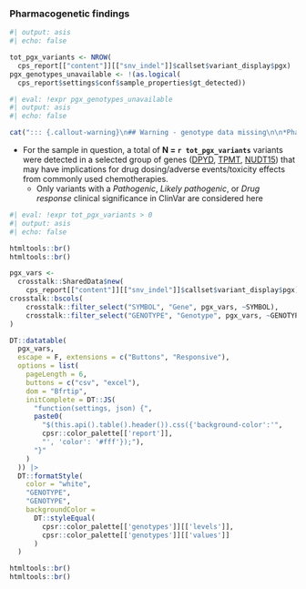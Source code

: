 
###  Pharmacogenetic findings

```r
#| output: asis
#| echo: false

tot_pgx_variants <- NROW(
  cps_report[["content"]][["snv_indel"]]$callset$variant_display$pgx)
pgx_genotypes_unavailable <- !(as.logical(
  cps_report$settings$conf$sample_properties$gt_detected))

```

```r
#| eval: !expr pgx_genotypes_unavailable
#| output: asis
#| echo: false

cat("::: {.callout-warning}\n## Warning - genotype data missing\n\n*Pharmacogenetic variants not assessed due to lacking genotype information among sample variants*. CPSR was unable to pull this data from the input VCF (<i>'GT'</i> FORMAT tag not present within sample genotype information)\n\n:::")

```

*  For the sample in question, a total of __N = `r tot_pgx_variants`__ variants were detected in a selected group of genes ([DPYD](https://www.ncbi.nlm.nih.gov/gene/1806), [TPMT](https://www.ncbi.nlm.nih.gov/gene/7172), [NUDT15](https://www.ncbi.nlm.nih.gov/gene/55270)) that may have implications for drug dosing/adverse events/toxicity effects from commonly used chemotherapies.
   * Only variants with a _Pathogenic_, _Likely pathogenic_, or _Drug response_ clinical significance in ClinVar are considered here

```r
#| eval: !expr tot_pgx_variants > 0
#| output: asis
#| echo: false

htmltools::br()
htmltools::br()

pgx_vars <- 
  crosstalk::SharedData$new(
    cps_report[["content"]][["snv_indel"]]$callset$variant_display$pgx)
crosstalk::bscols(
    crosstalk::filter_select("SYMBOL", "Gene", pgx_vars, ~SYMBOL),
    crosstalk::filter_select("GENOTYPE", "Genotype", pgx_vars, ~GENOTYPE)
)

DT::datatable(
  pgx_vars,
  escape = F, extensions = c("Buttons", "Responsive"),
  options = list(
    pageLength = 6,
    buttons = c("csv", "excel"),
    dom = "Bfrtip",
    initComplete = DT::JS(
      "function(settings, json) {",
      paste0(
        "$(this.api().table().header()).css({'background-color':'",
        cpsr::color_palette[['report']],
        "', 'color': '#fff'});"),
      "}"
    )
  )) |>
  DT::formatStyle(
    color = "white",
    "GENOTYPE",
    "GENOTYPE",
    backgroundColor = 
      DT::styleEqual(
        cpsr::color_palette[['genotypes']][['levels']],
        cpsr::color_palette[['genotypes']][['values']]
      )
  )

htmltools::br()
htmltools::br()
```
